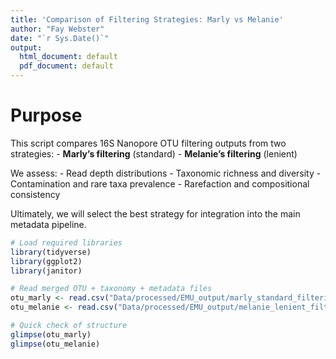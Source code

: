 ```yaml
---
title: 'Comparison of Filtering Strategies: Marly vs Melanie'
author: "Fay Webster"
date: "`r Sys.Date()`"
output:
  html_document: default
  pdf_document: default
---
```


# Purpose
This script compares 16S Nanopore OTU filtering outputs from two strategies:
- **Marly's filtering** (standard)
- **Melanie's filtering** (lenient)

We assess:
- Read depth distributions
- Taxonomic richness and diversity
- Contamination and rare taxa prevalence
- Rarefaction and compositional consistency

Ultimately, we will select the best strategy for integration into the main 
metadata pipeline.

```r
# Load required libraries
library(tidyverse)
library(ggplot2)
library(janitor)

# Read merged OTU + taxonomy + metadata files
otu_marly <- read.csv("Data/processed/EMU_output/marly_standard_filtering/otu_taxonomy_metadata_marly.csv")
otu_melanie <- read.csv("Data/processed/EMU_output/melanie_lenient_filtering/otu_taxonomy_metadata_melanie.csv")

# Quick check of structure
glimpse(otu_marly)
glimpse(otu_melanie)


```



